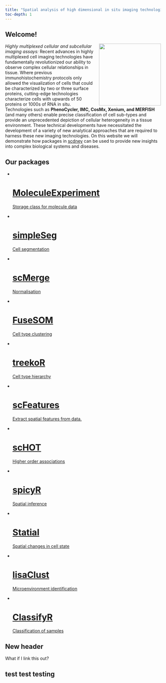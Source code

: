 ```yaml
---
title: "Spatial analysis of high dimensional in situ imaging technologies"
toc-depth: 1
---
```


## Welcome! 
<img src="IMC_colon.png" align="right" style="height: 200px; border: 0px"/>



*Highly multiplexed cellular and subcellular imaging assays:* Recent advances in highly multiplexed cell imaging technologies have fundamentally revolutionized our ability to observe complex cellular relationships in tissue. Where previous immunohistochemistry protocols only allowed the visualization of cells that could be characterized by two or three surface proteins, cutting-edge technologies characterize cells with upwards of 50 proteins or 1000s of RNA in situ. Technologies such as **PhenoCycler, IMC, CosMx, Xenium, and MERFISH** (and many others) enable precise classification of cell sub-types and provide an unprecedented depiction of cellular heterogeneity in a tissue environment. These technical developments have necessitated the development of a variety of new analytical approaches that are required to harness these new imaging technologies. On this website we will demonstrate how packages in [scdney](https://sydneybiox.github.io/scdney/) can be used to provide new insights into complex biological systems and diseases.


## Our packages

```{=html}
<link rel="stylesheet" href="css/hexagons.css">
<ul id="hexGrid">


      <li class="hex">
        <div class="hexIn">
          <a class="hexLink" href="https://sydneybiox.github.io/MoleculeExperiment/">
            <img src="stickers/MoleculeExperiment.png" alt="" />
            <h1>MoleculeExperiment</h1>
            <p>Storage class for molecule data</p>
          </a>
        </div>
      </li>

      <li class="hex">
        <div class="hexIn">
          <a class="hexLink" href="https://sydneybiox.github.io/simpleSeg/">
            <img src="https://github.com/SydneyBioX/SydneyBioXStickers/blob/main/simpleSeg/SimpleSeg_Hex_standard.png?raw=true" alt="" />
            <h1>simpleSeg</h1>
            <p>Cell segmentation</p>
          </a>
        </div>
      </li>
      
      
            <li class="hex">
        <div class="hexIn">
          <a class="hexLink" href="https://sydneybiox.github.io/scMerge/">
            <img src="https://github.com/SydneyBioX/SydneyBioXStickers/blob/main/scMerge/scMerge.png?raw=true" alt="" />
            <h1>scMerge</h1>
            <p>Normalisation</p>
          </a>
        </div>
      </li>
      
      
      <li class="hex">
        <div class="hexIn">
          <a class="hexLink" href="http://www.bioconductor.org/packages/release/bioc/html/FuseSOM.html">
            <img src="https://github.com/SydneyBioX/SydneyBioXStickers/blob/main/FuseSOM/fuseSOM_ai_standard.png?raw=true" alt="" />
            <h1>FuseSOM</h1>
            <p>Cell type clustering</p>
          </a>
        </div>
      </li>
      
      
      <li class="hex">
        <div class="hexIn">
          <a class="hexLink" href="http://www.bioconductor.org/packages/release/bioc/html/treekoR.html">
            <img src="https://github.com/SydneyBioX/SydneyBioXStickers/blob/main/treekoR/treekoR.png?raw=true" alt="" />
            <h1>treekoR</h1>
            <p>Cell type hierarchy</p>
          </a>
        </div>
      </li>
      
      
      <li class="hex">
        <div class="hexIn">
          <a class="hexLink" href="http://www.bioconductor.org/packages/release/bioc/html/scFeatures.html">
            <img src="https://github.com/SydneyBioX/SydneyBioXStickers/blob/main/scFeatures/sticker_version2.png?raw=true" alt="" />
            <h1>scFeatures</h1>
            <p>Extract spatial features from data.</p>
          </a>
        </div>
      </li>
      
            <li class="hex">
        <div class="hexIn">
          <a class="hexLink" href="https://bioconductor.org/packages/release/bioc/html/scHOT.html">
            <img src="https://github.com/SydneyBioX/SydneyBioXStickers/blob/main/scHOT/scHOT_hex.png?raw=true" alt="" />
            <h1>scHOT</h1>
            <p>Higher order associations</p>
          </a>
        </div>
      </li>
      
      
      <li class="hex">
        <div class="hexIn">
          <a class="hexLink" href="https://ellispatrick.github.io/spicyR/">
            <img src="https://github.com/SydneyBioX/SydneyBioXStickers/blob/main/spicyR/spicyR_standard.png?raw=true" alt="" />
            <h1>spicyR</h1>
            <p>Spatial inference</p>
          </a>
        </div>
      </li>
      
      
      <li class="hex">
        <div class="hexIn">
          <a class="hexLink" href="https://sydneybiox.github.io/Statial/">
            <img src="https://github.com/SydneyBioX/SydneyBioXStickers/blob/main/Statial/statial.png?raw=true" alt="" />
            <h1>Statial</h1>
            <p>Spatial changes in cell state</p>
          </a>
        </div>
      </li>
      
      <li class="hex">
        <div class="hexIn">
          <a class="hexLink" href="https://ellispatrick.github.io/lisaClust/">
            <img src="https://github.com/SydneyBioX/SydneyBioXStickers/blob/main/lisaClust/lisaClust_sticker_ai_standard.png?raw=true" alt="" />
            <h1>lisaClust</h1>
            <p>Microenvironment identification</p>
          </a>
        </div>
      </li>
      
       <li class="hex">
        <div class="hexIn">
          <a class="hexLink" href="#">
            <img src="https://github.com/SydneyBioX/SydneyBioXStickers/blob/main/ClassifyR/classifyR.png?raw=true" alt="" />
            <h1>ClassifyR</h1>
            <p>Classification of samples</p>
          </a>
        </div>
      </li>     
      
    </ul>
```

## New header
What if I link this out?


```{=html}
<!-- Receiving HTML Document -->
<!DOCTYPE html>
<html>

<body>
<div id="importedContent"></div>
    <script>
        fetch('https://raw.githubusercontent.com/SydneyBioX/packageHeader/main/spatialHeader.html')
            .then(response => response.text())
            .then(htmlContent => {
                const importedContentDiv = document.getElementById('importedContent');
                importedContentDiv.innerHTML = htmlContent;
            })
            .catch(error => {
                console.error('Error fetching content:', error);
            });
    </script>
</body>
</html>

```


## test test testing